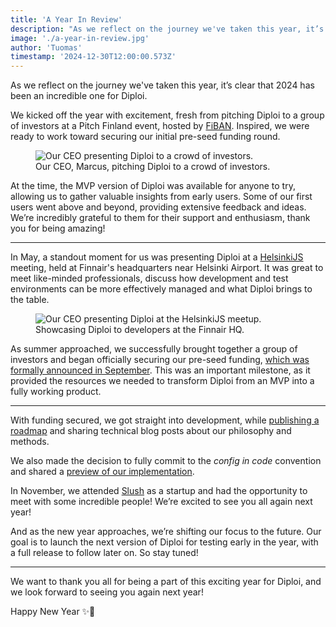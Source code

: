 ```yaml
---
title: 'A Year In Review'
description: "As we reflect on the journey we've taken this year, it’s clear that 2024 has been an incredible one for Diploi."
image: './a-year-in-review.jpg'
author: 'Tuomas'
timestamp: '2024-12-30T12:00:00.573Z'
---
```



As we reflect on the journey we've taken this year, it’s clear that 2024 has been an incredible one for Diploi.

We kicked off the year with excitement, fresh from pitching Diploi to a group of investors at a Pitch Finland event, hosted by [FiBAN](https://fiban.org/).
Inspired, we were ready to work toward securing our initial pre-seed funding round.

<figure>
  <img src={fiban.src} alt="Our CEO presenting Diploi to a crowd of investors." />
  <figcaption>Our CEO, Marcus, pitching Diploi to a crowd of investors.</figcaption>
</figure>

At the time, the MVP version of Diploi was available for anyone to try, allowing us to gather valuable insights from early users.
Some of our first users went above and beyond, providing extensive feedback and ideas. We’re incredibly grateful to them for their support and enthusiasm, thank you for being amazing!

---

In May, a standout moment for us was presenting Diploi at a [HelsinkiJS](https://helsinkijs.org/) meeting, held at Finnair's headquarters near Helsinki Airport.
It was great to meet like-minded professionals, discuss how development and test environments can be more effectively managed and what Diploi brings to the table.

<figure>
  <img src={helsinkijs.src} alt="Our CEO presenting Diploi at the HelsinkiJS meetup." />
  <figcaption>Showcasing Diploi to developers at the Finnair HQ.</figcaption>
</figure>

As summer approached, we successfully brought together a group of investors and began officially securing our pre-seed funding,
[which was formally announced in September](/blog/diploi-received-pre-seed-funding). This was an important milestone, as it provided the resources we needed to transform Diploi from an MVP into a fully working product.

---

With funding secured, we got straight into development, while [publishing a roadmap](https://dev.to/diploi/diploi-roadmap-for-2024-1nde) and sharing technical blog posts about our philosophy and methods.

We also made the decision to fully commit to the _config in code_ convention and shared a [preview of our implementation](https://dev.to/diploi/how-we-solved-infrastructure-as-code-2ldn).

In November, we attended [Slush](https://slush.org/) as a startup and had the opportunity to meet with some incredible people! We’re excited to see you all again next year!

And as the new year approaches, we’re shifting our focus to the future. Our goal is to launch the next version of Diploi for testing early in the year, with a full release to follow later on. So stay tuned!

---

We want to thank you all for being a part of this exciting year for Diploi, and we look forward to seeing you again next year!

Happy New Year ✨🥂
